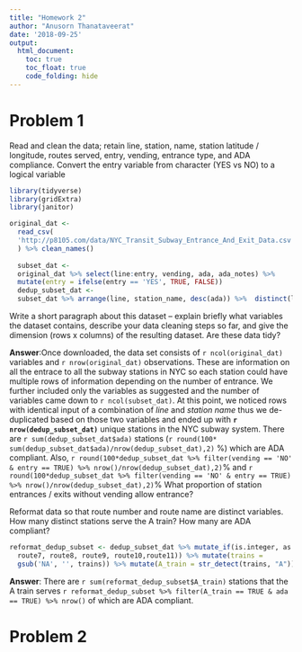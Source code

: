 ```yaml
---
title: "Homework 2"
author: "Anusorn Thanataveerat"
date: '2018-09-25'
output:
  html_document:
    toc: true
    toc_float: true
    code_folding: hide
---
```


# Problem 1

Read and clean the data; retain line, station, name, station latitude / longitude, routes served, entry, vending, entrance type, and ADA compliance. Convert the entry variable from character (YES vs NO) to a logical variable

```r
library(tidyverse)
library(gridExtra)
library(janitor)
```
```r
original_dat <-
  read_csv(
  'http://p8105.com/data/NYC_Transit_Subway_Entrance_And_Exit_Data.csv'
  ) %>% clean_names()
  
  subset_dat <-
  original_dat %>% select(line:entry, vending, ada, ada_notes) %>%
  mutate(entry = ifelse(entry == 'YES', TRUE, FALSE))
  dedup_subset_dat <-
  subset_dat %>% arrange(line, station_name, desc(ada)) %>%  distinct(line, station_name, .keep_all = TRUE) 
```

Write a short paragraph about this dataset – explain briefly what variables the dataset contains, describe your data cleaning steps so far, and give the dimension (rows x columns) of the resulting dataset. Are these data tidy?

**Answer**:Once downloaded, the data set consists of `r ncol(original_dat)` variables and `r nrow(original_dat)` observations. These are information on all the entrace to all the subway stations in NYC so each station could have multiple rows of information depending on the number of entrance. We further included only the variables as suggested and the number of variables came down to `r ncol(subset_dat)`. At this point, we noticed rows with identical input of a combination of *line* and *station name* thus we de-duplicated based on those two variables and ended up with **`r nrow(dedup_subset_dat)`** unique stations in the NYC subway system. There are `r sum(dedup_subset_dat$ada)` stations (`r round(100* sum(dedup_subset_dat$ada)/nrow(dedup_subset_dat),2)` %) which are ADA compliant. Also,
`r round(100*dedup_subset_dat %>% filter(vending == 'NO' & entry == TRUE) %>% nrow()/nrow(dedup_subset_dat),2)`% and `r round(100*dedup_subset_dat %>% filter(vending == 'NO' & entry == TRUE) %>% nrow()/nrow(dedup_subset_dat),2)`%
What proportion of station entrances / exits without vending allow entrance?

Reformat data so that route number and route name are distinct variables. How many distinct stations serve the A train? How many are ADA compliant?
```r
reformat_dedup_subset <- dedup_subset_dat %>% mutate_if(is.integer, as.character) %>%   mutate(trains = paste(route1, route2, route3, route4, route5, route6,
  route7, route8, route9, route10,route11)) %>% mutate(trains = 
  gsub('NA', '', trains)) %>% mutate(A_train = str_detect(trains, "A"))
```

**Answer**: There are `r sum(reformat_dedup_subset$A_train)` stations that the A train serves `r reformat_dedup_subset %>% filter(A_train == TRUE & ada == TRUE) %>% nrow()` of which are ADA compliant.

# Problem 2




